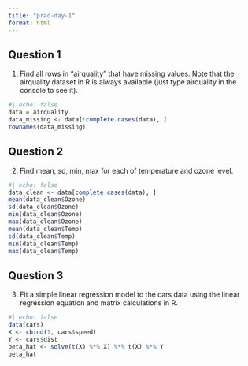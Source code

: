 ```yaml
---
title: "prac-day-1"
format: html
---
```


## Question 1

1. Find all rows in “airquality” that have missing values. Note that the airquality dataset in R is always available (just type airquality in the console to see it).

```r
#| echo: false
data = airquality
data_missing <- data[!complete.cases(data), ]
rownames(data_missing)
```

## Question 2

2. Find mean, sd, min, max for each of temperature and ozone level.

```r
#| echo: false
data_clean <- data[complete.cases(data), ]
mean(data_clean$Ozone)
sd(data_clean$Ozone)
min(data_clean$Ozone)
max(data_clean$Ozone)
mean(data_clean$Temp)
sd(data_clean$Temp)
min(data_clean$Temp)
max(data_clean$Temp)
```

## Question 3

3. Fit a simple linear regression model to the cars data using the linear regression equation and matrix calculations in R.

```r
#| echo: false
data(cars)
X <- cbind(1, cars$speed)
Y <- cars$dist
beta_hat <- solve(t(X) %*% X) %*% t(X) %*% Y
beta_hat
```

